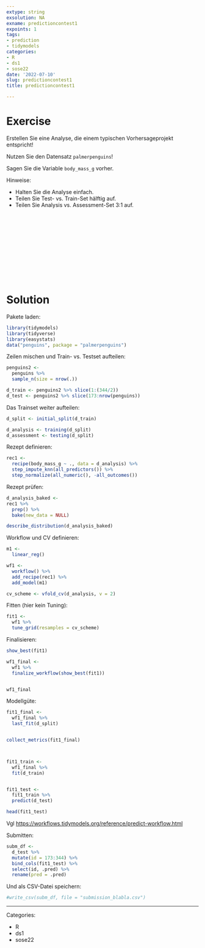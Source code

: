 ```yaml
---
extype: string
exsolution: NA
exname: predictioncontest1
expoints: 1
tags:
- prediction
- tidymodels
categories:
- R
- ds1
- sose22
date: '2022-07-10'
slug: predictioncontest1
title: predictioncontest1

---
```



# Exercise


Erstellen Sie eine Analyse, die einem typischen Vorhersageprojekt entspricht!

Nutzen Sie den Datensatz `palmerpenguins`!

Sagen Sie die Variable `body_mass_g` vorher.

Hinweise:

- Halten Sie die Analyse einfach.
- Teilen Sie Test- vs. Train-Set hälftig auf.
- Teilen Sie Analysis vs. Assessment-Set 3:1 auf.



</br>
</br>
</br>
</br>
</br>
</br>
</br>
</br>
</br>
</br>

# Solution


Pakete laden:

```r
library(tidymodels)
library(tidyverse)
library(easystats)
data("penguins", package = "palmerpenguins")
```






Zeilen mischen und Train- vs. Testset aufteilen:

```r
penguins2 <-
  penguins %>% 
  sample_n(size = nrow(.))

d_train <- penguins2 %>% slice(1:(344/2))
d_test <- penguins2 %>% slice(173:nrow(penguins))
```



Das Trainset weiter aufteilen:

```r
d_split <- initial_split(d_train)

d_analysis <- training(d_split)
d_assessment <- testing(d_split)

```


Rezept definieren:

```r
rec1 <-
  recipe(body_mass_g ~ ., data = d_analysis) %>% 
  step_impute_knn(all_predictors()) %>% 
  step_normalize(all_numeric(), -all_outcomes())
```


Rezept prüfen:


```r
d_analysis_baked <- 
rec1 %>% 
  prep() %>% 
  bake(new_data = NULL)

describe_distribution(d_analysis_baked)
```



Workflow und CV definieren:

```r
m1 <- 
  linear_reg()

wf1 <-
  workflow() %>% 
  add_recipe(rec1) %>% 
  add_model(m1)

cv_scheme <- vfold_cv(d_analysis, v = 2)
```



Fitten (hier kein Tuning):

```r
fit1 <-
  wf1 %>% 
  tune_grid(resamples = cv_scheme)

```


Finalisieren:

```r
show_best(fit1)

wf1_final <-
  wf1 %>% 
  finalize_workflow(show_best(fit1))


wf1_final
```


Modellgüte:

```r
fit1_final <-
  wf1_final %>% 
  last_fit(d_split)


collect_metrics(fit1_final)



fit1_train <-
  wf1_final %>% 
  fit(d_train)


fit1_test <-
  fit1_train %>% 
  predict(d_test)

head(fit1_test)
```




Vgl <https://workflows.tidymodels.org/reference/predict-workflow.html>


Submitten:

```r
subm_df <-
  d_test %>% 
  mutate(id = 173:344) %>% 
  bind_cols(fit1_test) %>% 
  select(id, .pred) %>% 
  rename(pred = .pred)
```



Und als CSV-Datei speichern:

```r
#write_csv(subm_df, file = "submission_blabla.csv")
```









---

Categories: 

- R
- ds1
- sose22

